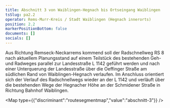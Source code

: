 ```yaml
---
title: Abschnitt 3 von Waiblingen-Hegnach bis Ortseingang Waiblingen
tsSlug: pa2.2
operator: Rems-Murr-Kreis / Stadt Waiblingen (Hegnach innerorts)
position: 2.2
markerPositionBottom: false
documents: []
socials: []
---
```

Aus Richtung Remseck-Neckarrems kommend soll der Radschnellweg RS 8 nach aktuellem Planungsstand auf einem Teilstück des bestehenden Geh- und Radweges parallel zur Landesstraße L 1142 geführt werden und nach einer Unterquerung der Landesstraße über die Oeffinger Straße am südlichen Rand von Waiblingen-Hegnach verlaufen. Im Anschluss orientiert sich der Verlauf des Radschnellwegs wieder an der L 1142 und verläuft über die bestehenden Wege der Hegnacher Höhe an der Schmidener Straße in Richtung Bahnhof Waiblingen.

<Map type={{"discriminant":"routesegmentmap","value":"abschnitt-3"}} />
